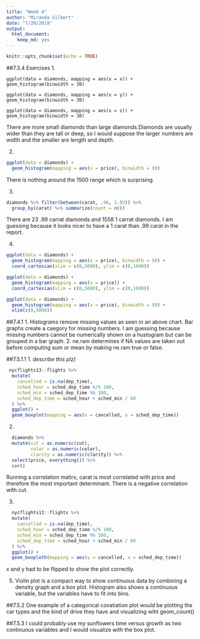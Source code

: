 ```yaml
---
title: "Week 4"
author: "Miranda Gilbert"
date: "7/29/2019"
output: 
  html_document: 
    keep_md: yes
---
```


```r
knitr::opts_chunk$set(echo = TRUE)
```

##7.3.4 Exercises
  1. 
``` 
ggplot(data = diamonds, mapping = aes(x = x)) + geom_histogram(binwidth = 30)
```

```
ggplot(data = diamonds, mapping = aes(x = y)) + geom_histogram(binwidth = 30)
```
```
ggplot(data = diamonds, mapping = aes(x = z)) + geom_histogram(binwidth = 30)
```
There are more small diamonds than large diamonds.Diamonds are usually wider than they are tall or deep, so I would suppose the larger numbers are width and the smaller are length and depth.

  2.
```r
ggplot(data = diamonds) +
  geom_histogram(mapping = aes(x = price), binwidth = 50)
```
There is nothing around the 1500 range which is surprising. 

  3. 
```r
diamonds %>% filter(between(carat, .96, 1.05)) %>%
  group_by(carat) %>% summarize(count = n())
```
There are 23 .99 carrat diamonds and 1558 1 carrat diamonds. I am guessing because it looks nicer to have a 1 carat than .99 carat in the report.

  4. 
```r
ggplot(data = diamonds) +
  geom_histogram(mapping = aes(x = price), binwidth = 50) +
  coord_cartesian(xlim = c(0,5000), ylim = c(0,1600))
```
```r
ggplot(data = diamonds) +
  geom_histogram(mapping = aes(x = price)) +
  coord_cartesian(xlim = c(0,5000), ylim = c(0,1600))
```
```r
ggplot(data = diamonds) +
  geom_histogram(mapping = aes(x = price), binwidth = 50) +
  xlim(c(0,5000))
```

##7.4.1
  1. Histograms remove missing values as seen in an above chart. Bar graphs create a caegory for missing numbers. I am guessing because missing numbers cannot be numerically shown on a hustogram but can be grouped in a bar graph. 
  2. ne.ram determines if NA values are taken out before computing sum or mean by making ne.ram true or false. 
  
##7.5.1.1
  1. *describe this plz)*
```r
 nycflights13::flights %>% 
  mutate(
    cancelled = is.na(dep_time),
    sched_hour = sched_dep_time %/% 100,
    sched_min = sched_dep_time %% 100,
    sched_dep_time = sched_hour + sched_min / 60
  ) %>% 
  ggplot() +
  geom_boxplot(mapping = aes(x = cancelled, y = sched_dep_time))
```
  
  2.
```r
  diamonds %>%
  mutate(cut = as.numeric(cut),
         color = as.numeric(color),
         clarity = as.numeric(clarity)) %>%
  select(price, everything()) %>%
  cor()
```
Running a correlation matirx, carat is most correlated with price and therefore the most important determinant. There is a negative correlation with cut.

  3. 
```r
  nycflights13::flights %>% 
  mutate(
    cancelled = is.na(dep_time),
    sched_hour = sched_dep_time %/% 100,
    sched_min = sched_dep_time %% 100,
    sched_dep_time = sched_hour + sched_min / 60
  ) %>% 
  ggplot() +
  geom_boxploth(mapping = aes(y = cancelled, x = sched_dep_time))
```
x and y had to be flipped to show the plot correctly. 

  5. 
  Violin plot is a compact way to show continuous data by combining a density graph and a box plot.
  Histogram also shows a continuous variable, but the variables have to fit into bins.
  
##7.5.2
  One example of a categorical covatiation plot would be plotting the car types and the kind of drive they have and visualizing wiht geom_count()
  
##7.5.3
  I could probably use my sunflowers time versus growth as two continuous variables and I would visualize with the box plot.

  